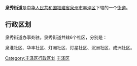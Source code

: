 {{中国乡级行政区
| 行政区全称 = 泉秀街道
| 景观照片文件名 = Puxi Lake and Wanda Plaza.jpg
| 景观照片描述 = 浦西万达广场及滞洪区
| 汉语拼音 = 
| 注音符號 = 
| 上级行政区 = [[福建省|福建省]][[泉州市|泉州市]][[丰泽区|丰泽区]]
| 行政区类别 = [[街道_(行政区划)|街道]]
| 行政区划代码 = 350503003
| 地理坐标 = 
| 总面积 = 
| 户籍人口 =
| 户籍人口年份 =
| 常住人口 = 
| 常住人口年份 = 
| 人口密度 =
| 领导人职务1 = 
| 领导人姓名1 = 
| 领导人职务2 = 
| 领导人姓名2 = 
| 行政区划 = 6个[[社区|社区]]
| 官方网站 = [http://qx.qzfz.gov.cn 泉州市鲤城区泉秀街道]
| 政府驻地 =
| 邮政编码 = 
| 毗邻行政区 = 北面为[[丰泽街道|丰泽街道]]<br />南面为[[晋江_(河流)|晋江]]下游北岸<br />西面为[[鲤城区|鲤城区]][[临江街道|临江街道]]相邻<br />东面为[[东海街道|东海街道]]
| 位置图文件名 = 
| 位置图描述 = 
}}

'''泉秀街道'''是[[中华人民共和国|中华人民共和国]][[福建省|福建省]][[泉州市|泉州市]][[丰泽区|丰泽区]]下辖的一个[[街道_(行政区划)|街道]]。

== 行政区划 ==
泉秀街道办事处驻。泉秀街道共辖6个社区，分别是：

泉淮社区、华丰社区、灯洲社区、灯星社区、沉洲社区、成洲社区。

{{丰泽区行政区划}}
[[Category:丰泽区行政区划|Category:丰泽区行政区划]]
[[Category:泉州街道_(行政区划)|丰泽区]]
